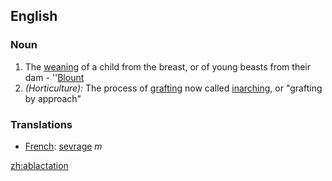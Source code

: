 ==English==
===Noun===
#The [[weaning]] of a child from the breast, or of young beasts from their dam - ''[[Blount]]
#''(Horticulture):'' The process of [[grafting]] now called [[inarching]], or "grafting by approach"
=== Translations ===
*[[French]]: [[sevrage]] ''m''

[[zh:ablactation]]